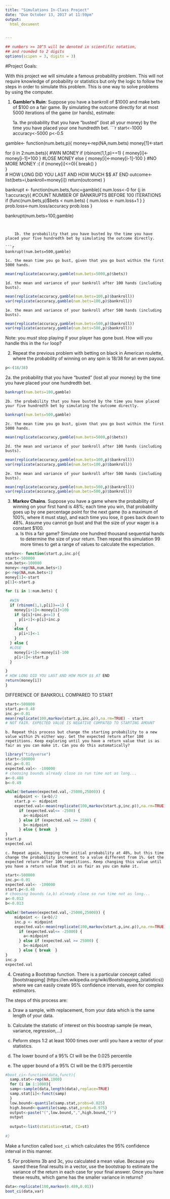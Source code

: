 ```yaml
---
title: "Simulations In-Class Project"
date: "Due October 13, 2017 at 11:59pm"
output:
  html_document


---
```


<style type="text/css">
.table {

    width: 80%;
    margin-left:10%; 
    margin-right:10%;
}
</style>
```r
## numbers >= 10^5 will be denoted in scientific notation,
## and rounded to 2 digits
options(scipen = 3, digits = 3)
```




#Project Goals:


With this project we will simulate a famous probability problem. This will not require knowledge of probability or statistics but only the logic to follow the steps in order to simulate this problem. This is one way to solve problems by using the computer. 

1. **Gambler's Ruin**: Suppose you have a bankroll of $1000 and make bets of $100 on a fair game. By simulating the outcome directly for at most 5000 iterations of the game (or hands), estimate:
 
    1a. the probability that you have "busted" (lost all your money) by the time you have placed your one hundredth bet. 
```r
start<-1000
accuracy<-5000
p<-0.5

gamble<- function(num.bets,p){
money<-rep(NA,num.bets)
money[1]<-start

for (i in 2:num.bets){
  #WIN MONEY
  if (rbinom(1,1,p)==1) { money[i]<-money[i-1]+100 } 
  #LOSE MONEY
  else { money[i]<-money[i-1]-100  }
  #NO MORE MONEY :(
  if (money[i]<=0){
    break()
  }  
}  
# HOW LONG DID YOU LAST AND HOW MUCH $$ AT END
outcome<-list(bets=i,bankroll=money[i])
return(outcome)
}


bankrupt <- function(num.bets,func=gamble){
num.loss<-0
  for (j in 1:accuracy){
  #COUNT NUMBER OF BANKRUPTS BEFORE 100 ITERATIONS  
  if (func(num.bets,p)$bets < num.bets) { num.loss <- num.loss+1 }
  } 
prob.loss<-num.loss/accuracy
prob.loss
}


bankrupt(num.bets=100,gamble)
```
    
    
    1b. the probability that you have busted by the time you have placed your five hundredth bet by simulating the outcome directly. 
    
```r
bankrupt(num.bets=500,gamble)
```

    1c. the mean time you go bust, given that you go bust within the first 5000 hands.
    
```r
mean(replicate(accuracy,gamble(num.bets=5000,p)$bets))
```

    1d. the mean and variance of your bankroll after 100 hands (including busts).
    
```r
mean(replicate(accuracy,gamble(num.bets=100,p)$bankroll))
var(replicate(accuracy,gamble(num.bets=100,p)$bankroll))
```

    1e. the mean and variance of your bankroll after 500 hands (including busts).
    
```r
mean(replicate(accuracy,gamble(num.bets=500,p)$bankroll))
var(replicate(accuracy,gamble(num.bets=500,p)$bankroll))
```
Note: you *must* stop playing if your player has gone bust. How will you handle this in the `for` loop?


2. Repeat the previous problem with betting on black in American roulette, where the probability of winning on any spin is 18/38 for an even payout.

```r
p<-(18/38)
```

2a. the probability that you have "busted" (lost all your money) by the time you have placed your one hundredth bet.
```r
bankrupt(num.bets=100,gamble)
```
    
    2b. the probability that you have busted by the time you have placed your five hundredth bet by simulating the outcome directly. 
    
```r
bankrupt(num.bets=500,gamble)
```

    2c. the mean time you go bust, given that you go bust within the first 5000 hands.
    
```r
mean(replicate(accuracy,gamble(num.bets=5000,p)$bets))
```

    2d. the mean and variance of your bankroll after 100 hands (including busts).
    
```r
mean(replicate(accuracy,gamble(num.bets=100,p)$bankroll))
var(replicate(accuracy,gamble(num.bets=100,p)$bankroll))
```

    2e. the mean and variance of your bankroll after 500 hands (including busts).
    
```r
mean(replicate(accuracy,gamble(num.bets=500,p)$bankroll))
var(replicate(accuracy,gamble(num.bets=500,p)$bankroll))
```


3. **Markov Chains**. Suppose you have a game where the probability of winning on your first hand is 48%; each time you win, that probability goes up by one percentage point for the next game (to a maximum of 100%, where it must stay), and each time you lose, it goes back down to 48%. Assume you cannot go bust and that the size of your wager is a constant $100.
    a. Is this a fair game? Simulate one hundred thousand sequential hands to determine the size of your return. Then repeat this simulation 99 more times to get a range of values to calculate the expectation.
    
```r

markov<- function(start.p,inc.p){
start<-500000
num.bets<-100000
money<-rep(NA,num.bets+1)
p<-rep(NA,num.bets+1)
money[1]<-start
p[1]<-start.p

for (i in 1:num.bets) {
  
  #WIN
  if (rbinom(1,1,p[i])==1) { 
    money[i+1]<-money[i]+100
    if (p[i]+inc.p<=1) {
      p[i+1]<-p[i]+inc.p
    }
    else { 
      p[i+1]<-1 
    }
  } else {
  #LOSE
    money[i+1]<-money[i]-100
    p[i+1]<-start.p
  }

}
# HOW LONG DID YOU LAST AND HOW MUCH $$ AT END
return(money[i])
}
```
 
DIFFERENCE OF BANKROLL COMPARED TO START 
```r
start<-500000
start.p<-0.48
inc.p<-0.01
mean(replicate(100,markov(start.p,inc.p)),na.rm=TRUE) - start
# NOT FAIR. EXPECTED VALUE IS NEGATIVE COMPATED TO STARTING AMOUNT
```

    b. Repeat this process but change the starting probability to a new value within 2% either way. Get the expected return after 100 repetitions. Keep exploring until you have a return value that is as fair as you can make it. Can you do this automatically?
    
```r
library("tidyverse")
start<-500000
inc.p<-0.01
expected.val<- -100000
# choosing bounds already close so run time not as long...
a<-0.488
b<-0.49

while(!between(expected.val,-25000,25000)) {
    midpoint <- (a+b)/2
    start.p <- midpoint  
    expected.val<-mean(replicate(100,markov(start.p,inc.p)),na.rm=TRUE) - start
      if (expected.val<= -2500) { 
        a<-midpoint
      } else if (expected.val >= 2500) {
        b<-midpoint
      } else { break  }
}
start.p
expected.val
```

    c. Repeat again, keeping the initial probability at 48%, but this time change the probability increment to a value different from 1%. Get the expected return after 100 repetitions. Keep changing this value until you have a return value that is as fair as you can make it. 
```r
start<-500000
inc.p<-0.01
expected.val<- -100000
start.p<-0.48
# choosing bounds (a,b) already close so run time not as long...
a<-0.012
b<-0.013

while(!between(expected.val,-25000,25000)) {
    midpoint <- (a+b)/2
    inc.p <- midpoint  
    expected.val<-mean(replicate(100,markov(start.p,inc.p)),na.rm=TRUE) - start
      if (expected.val<= -25000) { 
        a<-midpoint
      } else if (expected.val >= 25000) {
        b<-midpoint
      } else { break  }
}
inc.p
expected.val
```


4. Creating a Bootstrap function. There is a particular concept called [bootstrapping]
(https://en.wikipedia.org/wiki/Bootstrapping_(statistics)) where we can easily create 95% confidence intervals, even for complex estimators.

The steps of this process are:


  a. Draw a sample, with replacement, from your data which is the same length of your data.

  b. Calculate the statistic of interest on this boostrap sample (ie mean, variance, regression,...)

  c. Peform steps 1:2 at least 1000 times over until you have a vector of your statistics. 

  d. The lower bound of a 95% CI will be the 0.025 percentile

  e. The upper bound of a 95% CI will be the 0.975 percentile

```r
#boot_ci<-function(data,funct){
  samp.stat<-rep(NA,1000)
  for (i in 1:1000){
  samp<-sample(data,length(data),replace=TRUE)
  samp.stat[i]<-funct(samp)
  }
  low.bound<-quantile(samp.stat,probs=0.025)
  high.bound<-quantile(samp.stat,probs=0.975)
  output<-paste("(",low.bound,",",high.bound,")")
  output
  
  output<-list(statistic=stat, CI=st)
  
#}
```



Make a function called `boot_ci` which calculates the 95% confidence interval in this manner. 

5. For problems 3b and 3c, you calculated a mean value. Because you saved these final results in a vector, use the bootstrap to estimate the variance of the return in each case for your final answer. Once you have these results, which game has the smaller variance in returns?

```r
data<-replicate(100,markov(0.489,0.01))
boot_ci(data,var)
```

